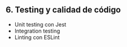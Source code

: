 ## 6. Testing y calidad de código

- Unit testing con Jest
- Integration testing
- Linting con ESLint
